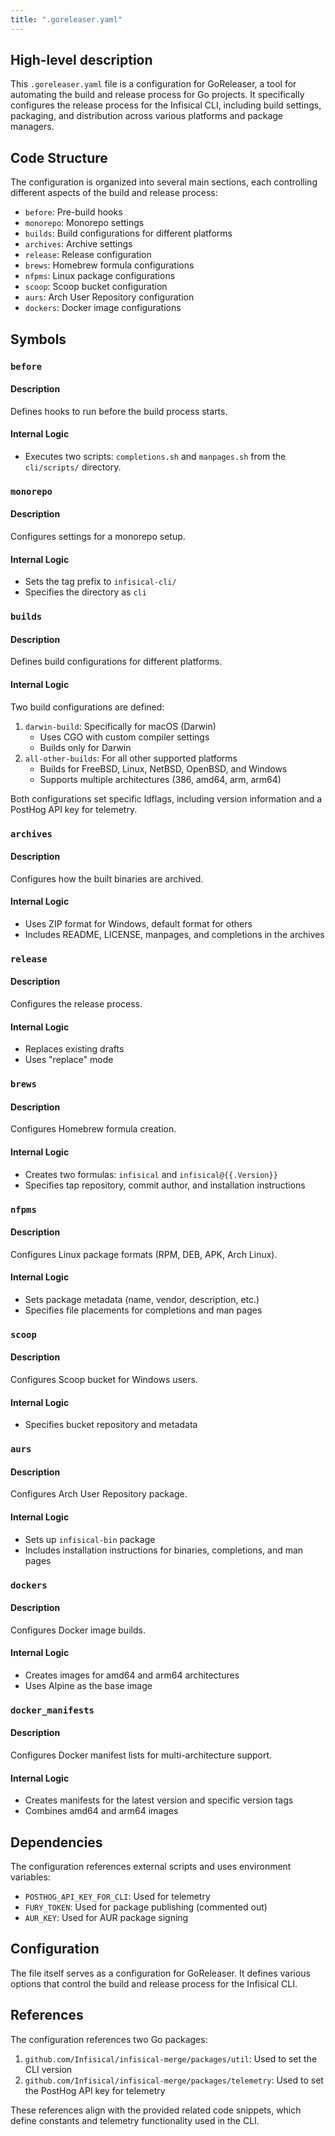 ```yaml
---
title: ".goreleaser.yaml"
---
```


## High-level description
This `.goreleaser.yaml` file is a configuration for GoReleaser, a tool for automating the build and release process for Go projects. It specifically configures the release process for the Infisical CLI, including build settings, packaging, and distribution across various platforms and package managers.

## Code Structure
The configuration is organized into several main sections, each controlling different aspects of the build and release process:
- `before`: Pre-build hooks
- `monorepo`: Monorepo settings
- `builds`: Build configurations for different platforms
- `archives`: Archive settings
- `release`: Release configuration
- `brews`: Homebrew formula configurations
- `nfpms`: Linux package configurations
- `scoop`: Scoop bucket configuration
- `aurs`: Arch User Repository configuration
- `dockers`: Docker image configurations

## Symbols

### `before`
#### Description
Defines hooks to run before the build process starts.

#### Internal Logic
- Executes two scripts: `completions.sh` and `manpages.sh` from the `cli/scripts/` directory.

### `monorepo`
#### Description
Configures settings for a monorepo setup.

#### Internal Logic
- Sets the tag prefix to `infisical-cli/`
- Specifies the directory as `cli`

### `builds`
#### Description
Defines build configurations for different platforms.

#### Internal Logic
Two build configurations are defined:
1. `darwin-build`: Specifically for macOS (Darwin)
   - Uses CGO with custom compiler settings
   - Builds only for Darwin
2. `all-other-builds`: For all other supported platforms
   - Builds for FreeBSD, Linux, NetBSD, OpenBSD, and Windows
   - Supports multiple architectures (386, amd64, arm, arm64)

Both configurations set specific ldflags, including version information and a PostHog API key for telemetry.

### `archives`
#### Description
Configures how the built binaries are archived.

#### Internal Logic
- Uses ZIP format for Windows, default format for others
- Includes README, LICENSE, manpages, and completions in the archives

### `release`
#### Description
Configures the release process.

#### Internal Logic
- Replaces existing drafts
- Uses "replace" mode

### `brews`
#### Description
Configures Homebrew formula creation.

#### Internal Logic
- Creates two formulas: `infisical` and `infisical@{{.Version}}`
- Specifies tap repository, commit author, and installation instructions

### `nfpms`
#### Description
Configures Linux package formats (RPM, DEB, APK, Arch Linux).

#### Internal Logic
- Sets package metadata (name, vendor, description, etc.)
- Specifies file placements for completions and man pages

### `scoop`
#### Description
Configures Scoop bucket for Windows users.

#### Internal Logic
- Specifies bucket repository and metadata

### `aurs`
#### Description
Configures Arch User Repository package.

#### Internal Logic
- Sets up `infisical-bin` package
- Includes installation instructions for binaries, completions, and man pages

### `dockers`
#### Description
Configures Docker image builds.

#### Internal Logic
- Creates images for amd64 and arm64 architectures
- Uses Alpine as the base image

### `docker_manifests`
#### Description
Configures Docker manifest lists for multi-architecture support.

#### Internal Logic
- Creates manifests for the latest version and specific version tags
- Combines amd64 and arm64 images

## Dependencies
The configuration references external scripts and uses environment variables:
- `POSTHOG_API_KEY_FOR_CLI`: Used for telemetry
- `FURY_TOKEN`: Used for package publishing (commented out)
- `AUR_KEY`: Used for AUR package signing

## Configuration
The file itself serves as a configuration for GoReleaser. It defines various options that control the build and release process for the Infisical CLI.

## References
The configuration references two Go packages:
1. `github.com/Infisical/infisical-merge/packages/util`: Used to set the CLI version
2. `github.com/Infisical/infisical-merge/packages/telemetry`: Used to set the PostHog API key for telemetry

These references align with the provided related code snippets, which define constants and telemetry functionality used in the CLI.